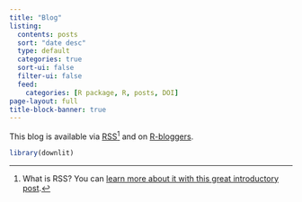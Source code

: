 ```yaml
---
title: "Blog"
listing:
  contents: posts
  sort: "date desc"
  type: default
  categories: true
  sort-ui: false
  filter-ui: false
  feed:
    categories: [R package, R, posts, DOI]
page-layout: full
title-block-banner: true
---
```


This blog is available via [RSS](./blog.xml)[^1] and on [R-bloggers](https://www.r-bloggers.com/).

[^1]: What is RSS? You can [learn more about it with this great introductory post](https://www.businessinsider.com/guides/tech/what-is-rss-feed).

```r
library(downlit)
```

